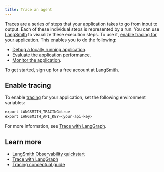 ```yaml
---
title: Trace an agent
---
```


Traces are a series of steps that your application takes to go from input to output. Each of these individual steps is represented by a run. You can use [LangSmith](https://smith.langchain.com/) to visualize these execution steps. To use it, [enable tracing for your application](/oss/trace-agent). This enables you to do the following:

* [Debug a locally running application](/langgraph-platform/clone-traces-studio).
* [Evaluate the application performance](/oss/evals).
* [Monitor the application](/langsmith/observability-overview).

To get started, sign up for a free account at [LangSmith](https://smith.langchain.com/).

## Enable tracing

To enable [tracing](/oss/trace-agent) for your application, set the following environment variables:

```python
export LANGSMITH_TRACING=true
export LANGSMITH_API_KEY=<your-api-key>
```

For more information, see [Trace with LangGraph](/langsmith/trace-with-langgraph).

## Learn more

* [LangSmith Observability quickstart](/langsmith/observability-quickstart)
* [Trace with LangGraph](/langsmith/trace-with-langgraph)
* [Tracing conceptual guide](/langsmith/observability-overview)
